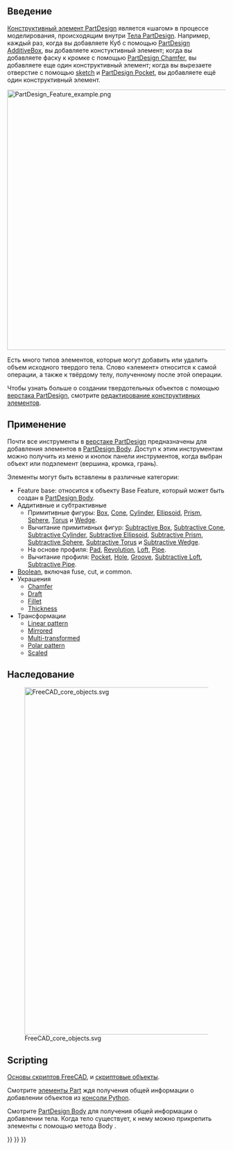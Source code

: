 <languages/>

<span id="Introduction"></span>
== Введение ==

[[PartDesign_Feature/ru|Конструктивный элемент PartDesign]] является «шагом» в процессе моделирования, происходящим внутри [[PartDesign_Body/ru|Тела PartDesign]]. Например, каждый раз, когда вы добавляете Куб с помощью [[PartDesign_AdditiveBox/ru|PartDesign AdditiveBox]], вы добавляете констуктивный элемент; когда вы добавляете фаску к кромке с помощью  [[PartDesign_Chamfer/ru|PartDesign Chamfer]], вы добавляете еще один конструктивный элемент; когда вы вырезаете отверстие с помощью [[Sketch/ru|sketch]] и [[PartDesign_Pocket/ru|PartDesign Pocket]], вы добавляете ещё один конструктивный элемент.

[[File:PartDesign_Feature_example.png|600px]]
{{Caption|Изменение [[PartDesign_Body/ru|PartDesign Тела]] последовательностью из трех конструктивных элементов.}}

Есть много типов элементов, которые могут добавить или удалить объем исходного твердого тела. Слово «элемент» относится к самой операции, а также к твёрдому телу, полученному после этой операции.

Чтобы узнать больше о создании твердотельных объектов с помощью [[PartDesign_Workbench/ru|верстака PartDesign]], смотрите [[feature editing/ru|редактирование конструктивных элементов]].

<span id="Usage"></span>
== Применение ==

Почти все инструменты в [[PartDesign Workbench/ru|верстаке PartDesign]] предназначены для добавления элементов в [[PartDesign Body/ru|PartDesign Body]]. Доступ к этим инструментам можно получить из меню и кнопок панели инструментов, когда выбран объект или подэлемент (вершина, кромка, грань).

Элементы могут быть вставлены в различные категории:
* Feature base: относится к объекту Base Feature, который может быть создан в [[PartDesign_Body/ru|PartDesign Body]].
* Аддитивные и субтрактивные
** Примитивные фигуры: [[PartDesign_AdditiveBox/ru|Box]], [[PartDesign_AdditiveCone/ru|Cone]], [[PartDesign_AdditiveCylinder/ru|Cylinder]], [[PartDesign_AdditiveEllipsoid/ru|Ellipsoid]], [[PartDesign_AdditivePrism/ru|Prism]], [[PartDesign_AdditiveSphere/ru|Sphere]], [[PartDesign_AdditiveTorus/ru|Torus]] и [[PartDesign_AdditiveWedge/ru|Wedge]].
** Вычитание примитивных фигур: [[PartDesign_SubtractiveBox/ru|Subtractive Box]], [[PartDesign_SubtractiveCone/ru|Subtractive Cone]], [[PartDesign_SubtractiveCylinder/ru|Subtractive Cylinder]], [[PartDesign_SubtractiveEllipsoid/ru|Subtractive Ellipsoid]], [[PartDesign_SubtractivePrism/ru|Subtractive Prism]], [[PartDesign_SubtractiveSphere/ru|Subtractive Sphere]], [[PartDesign_SubtractiveTorus/ru|Subtractive Torus]] и [[PartDesign_SubtractiveWedge/ru|Subtractive Wedge]].
** На основе профиля: [[PartDesign_Pad/ru|Pad]], [[PartDesign_Revolution/ru|Revolution]], [[PartDesign_AdditiveLoft/ru|Loft]], [[PartDesign_AdditivePipe/ru|Pipe]].
** Вычитание профиля: [[PartDesign_Pocket/ru|Pocket]], [[PartDesign_Hole/ru|Hole]], [[PartDesign_Groove/ru|Groove]], [[PartDesign_SubtractiveLoft/ru|Subtractive Loft]], [[PartDesign_SubtractivePipe/ru|Subtractive Pipe]].
* [[PartDesign_Boolean/ru|Boolean]], включая fuse, cut, и common.
* Украшения
** [[PartDesign_Chamfer/ru|Chamfer]]
** [[PartDesign_Draft/ru|Draft]]
** [[PartDesign_Fillet/ru|Fillet]]
** [[PartDesign_Thickness/ru|Thickness]]
* Трансформации
** [[PartDesign_LinearPattern/ru|Linear pattern]]
** [[PartDesign_Mirrored/ru|Mirrored]]
** [[PartDesign_MultiTransform/ru|Multi-transformed]]
** [[PartDesign_PolarPattern/ru|Polar pattern]]
** [[PartDesign_Scaled/ru|Scaled]]

<span id="Inheritance"></span>
== Наследование ==

[[File:FreeCAD_core_objects.svg|800px]]

{{Caption|Упрощенная диаграмма взаимосвязей между основными объектами в программе. Объекты {{incode|PartDesign::Feature}} используются для построения параметрических трёхмерных тел и, таким образом, являются производными от базового объекта {{incode|Part::Feature}}.}}

== Scripting ==

{{Emphasis|См. так же:}} [[FreeCAD Scripting Basics/ru|Основы скриптов FreeCAD]], и [[scripted objects/ru|скриптовые объекты]].

Смотрите [[Part_Feature/ru|элементы Part]] ждя получения общей информации о добавлении объектов из [[Python console/ru|консоли Python]].

Смотрите [[PartDesign_Body/ru|PartDesign Body]] для получения общей информации о добавлении тела. Когда тело существует, к нему можно прикрепить элементы с помощью метода Body {{incode|addObject()}}.

{{Code|code=
import FreeCAD as App

doc = App.newDocument()
obj = App.ActiveDocument.addObject('PartDesign::Body', 'Body')
obj.Label = "Custom label"

feature = App.ActiveDocument.addObject('PartDesign::AdditiveBox', 'Box')
feature.Width = 200
feature.Length = 300
feature.Height = 500
obj.addObject(feature)
App.ActiveDocument.recompute()

feature2 = App.ActiveDocument.addObject('PartDesign::SubtractiveBox', 'Box')
feature2.Width = 50
feature2.Length = 200
feature2.Height = 400
obj.addObject(feature2)
App.ActiveDocument.recompute()
}}

{{PartDesign Tools navi{{#translation:}}}}
{{Document objects navi{{#translation:}}}}
{{Userdocnavi{{#translation:}}}}